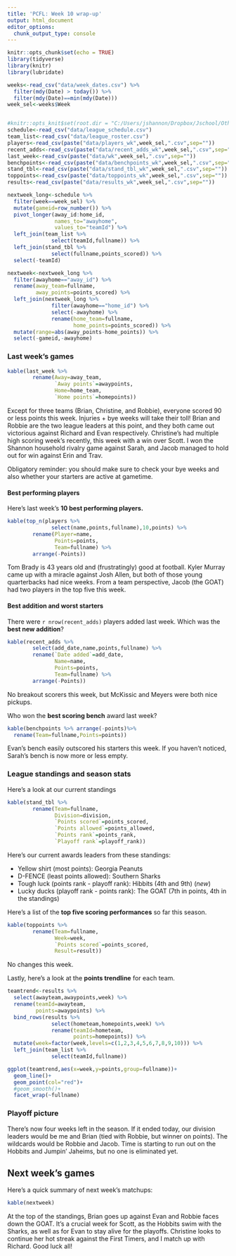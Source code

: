 ```yaml
---
title: 'PCFL: Week 10 wrap-up'
output: html_document
editor_options: 
  chunk_output_type: console
---
```


```r
knitr::opts_chunk$set(echo = TRUE)
library(tidyverse)
library(knitr)
library(lubridate)

weeks<-read_csv("data/week_dates.csv") %>%
  filter(mdy(Date) > today()) %>%
  filter(mdy(Date)==min(mdy(Date)))
week_sel<-weeks$Week


#knitr::opts_knit$set(root.dir = "C:/Users/jshannon/Dropbox/Jschool/Other/pcfl2020")
schedule<-read_csv("data/league_schedule.csv")
team_list<-read_csv("data/league_roster.csv")
players<-read_csv(paste("data/players_wk",week_sel,".csv",sep=""))
recent_adds<-read_csv(paste("data/recent_adds_wk",week_sel,".csv",sep=""))
last_week<-read_csv(paste("data/wk",week_sel,".csv",sep=""))
benchpoints<-read_csv(paste("data/benchpoints_wk",week_sel,".csv",sep=""))
stand_tbl<-read_csv(paste("data/stand_tbl_wk",week_sel,".csv",sep=""))
toppoints<-read_csv(paste("data/toppoints_wk",week_sel,".csv",sep=""))
results<-read_csv(paste("data/results_wk",week_sel,".csv",sep=""))

nextweek_long<-schedule %>%
  filter(week==week_sel) %>%
  mutate(gameid=row_number()) %>%
  pivot_longer(away_id:home_id,
               names_to="awayhome",
               values_to="teamId") %>%
  left_join(team_list %>% 
              select(teamId,fullname)) %>%
  left_join(stand_tbl %>%
              select(fullname,points_scored)) %>%
  select(-teamId) 

nextweek<-nextweek_long %>%
  filter(awayhome=="away_id") %>%
  rename(away_team=fullname,
         away_points=points_scored) %>%
  left_join(nextweek_long %>%
              filter(awayhome=="home_id") %>%
              select(-awayhome) %>%
              rename(home_team=fullname,
                     home_points=points_scored)) %>%
  mutate(range=abs(away_points-home_points)) %>%
  select(-gameid,-awayhome) 

```

### Last week's games

```r
kable(last_week %>%
        rename(Away=away_team,
               `Away points`=awaypoints,
               Home=home_team,
               `Home points`=homepoints))
```

Except for three teams (Brian, Christine, and Robbie), everyone scored 90 or less points this week. Injuries + bye weeks will take their toll! Brian and Robbie are the two league leaders at this point, and they both came out victorious against Richard and Evan respectively. Christine's had multiple high scoring week's recently, this week with a win over Scott. I won the Shannon household rivalry game against Sarah, and Jacob managed to hold out for win against Erin and Trav.

Obligatory reminder: you should make sure to check your bye weeks and also whether your starters are active at gametime.

#### Best performing players

Here's last week's **10 best performing players.** 

```r
kable(top_n(players %>% 
              select(name,points,fullname),10,points) %>%
        rename(Player=name,
               Points=points,
               Team=fullname) %>%
        arrange(-Points))
```

Tom Brady is 43 years old and (frustratingly) good at football. Kyler Murray came up with a miracle against Josh Allen, but both of those young quarterbacks had nice weeks. From a team perspective, Jacob (the GOAT) had two players in the top five this week.

#### Best addition and worst starters
There were `r nrow(recent_adds)` players added last week. Which was the **best new addition**?

```r
kable(recent_adds %>% 
        select(add_date,name,points,fullname) %>%
        rename(`Date added`=add_date,
               Name=name,
               Points=points,
               Team=fullname) %>%
        arrange(-Points))
```

No breakout scorers this week, but McKissic and Meyers were both nice pickups.

Who won the **best scoring bench** award last week?

```r
kable(benchpoints %>% arrange(-points)%>%
  rename(Team=fullname,Points=points)) 
```

Evan's bench easily outscored his starters this week. If you haven't noticed, Sarah's bench is now more or less empty.

### League standings and season stats
Here's a look at our current standings

```r
kable(stand_tbl %>%
        rename(Team=fullname,
               Division=division,
               `Points scored`=points_scored,
               `Points allowed`=points_allowed,
               `Points rank`=points_rank,
               `Playoff rank`=playoff_rank))
```

Here's our current awards leaders from these standings:

* Yellow shirt (most points): Georgia Peanuts
* D-FENCE (least points allowed): Southern Sharks
* Tough luck (points rank - playoff rank): Hibbits (4th and 9th) (*new*)
* Lucky ducks (playoff rank - points rank): The GOAT (7th in points, 4th in the standings)

Here's a list of the **top five scoring performances** so far this season.

```r
kable(toppoints %>%
        rename(Team=fullname,
               Week=week,
               `Points scored`=points_scored,
               Result=result))
```

No changes this week.

Lastly, here's a look at the **points trendline** for each team.

```r
teamtrend<-results %>%
  select(awayteam,awaypoints,week) %>%
  rename(teamId=awayteam,
         points=awaypoints) %>%
  bind_rows(results %>%
              select(hometeam,homepoints,week) %>%
              rename(teamId=hometeam,
                     points=homepoints)) %>%
  mutate(week=factor(week,levels=c(1,2,3,4,5,6,7,8,9,10))) %>%
  left_join(team_list %>%
              select(teamId,fullname))

ggplot(teamtrend,aes(x=week,y=points,group=fullname))+
  geom_line()+
  geom_point(col="red")+
  #geom_smooth()+
  facet_wrap(~fullname)
```

### Playoff picture

There's now four weeks left in the season. If it ended today, our division leaders would be me and Brian (tied with Robbie, but winner on points). The wildcards would be Robbie and Jacob.  Time is starting to run out on the Hobbits and Jumpin' Jaheims, but no one is eliminated yet.

## Next week's games

Here's a quick summary of next week's matchups:

```r
kable(nextweek)
```

At the top of the standings, Brian goes up against Evan and Robbie faces down the GOAT. It's a crucial week for Scott, as the Hobbits swim with the Sharks, as well as for Evan to stay alive for the playoffs. Christine looks to continue her hot streak against the First Timers, and I match up with Richard. Good luck all!
